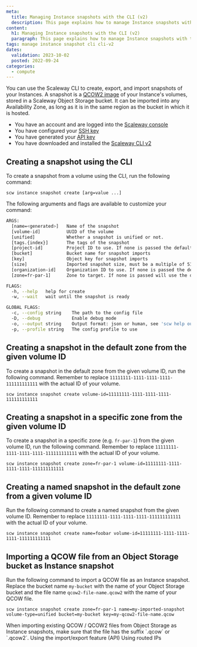 ```yaml
---
meta:
  title: Managing Instance snapshots with the CLI (v2)
  description: This page explains how to manage Instance snapshots with the CLI (v2)
content:
  h1: Managing Instance snapshots with the CLI (v2)
  paragraph: This page explains how to manage Instance snapshots with the CLI (v2)
tags: manage instance snapshot cli cli-v2
dates:
  validation: 2023-10-02
  posted: 2022-09-24
categories:
  - compute
---
```


You can use the Scaleway CLI to create, export, and import snapshots of your Instances. A snapshot is a [QCOW2 image](https://en.wikipedia.org/wiki/Qcow) of your Instance's volumes, stored in a Scaleway Object Storage bucket. It can be imported into any Availability Zone, as long as it is in the same region as the bucket in which it is hosted.

<Macro id="iam-requirements" />

<Message type="requirement">

  - You have an account and are logged into the [Scaleway console](https://console.scaleway.com/)
  - You have configured your [SSH key](/console/project/how-to/create-ssh-key/)
  - You have generated your [API key](/identity-and-access-management/iam/how-to/create-api-keys/)
  - You have downloaded and installed the [Scaleway CLI v2](https://github.com/scaleway/scaleway-cli#scaleway-cli-v2)

</Message>

## Creating a snapshot using the CLI

To create a snapshot from a volume using the CLI, run the following command:
```
scw instance snapshot create [arg=value ...]
```

The following arguments and flags are available to customize your command:

```sh
ARGS:
  [name=<generated>]   Name of the snapshot
  [volume-id]          UUID of the volume
  [unified]            Whether a snapshot is unified or not.
  [tags.{index}]       The tags of the snapshot
  [project-id]         Project ID to use. If none is passed the default project ID will be used
  [bucket]             Bucket name for snapshot imports
  [key]                Object key for snapshot imports
  [size]               Imported snapshot size, must be a multiple of 512
  [organization-id]    Organization ID to use. If none is passed the default organization ID will be used
  [zone=fr-par-1]      Zone to target. If none is passed will use the default zone from the config (fr-par-1 | fr-par-2 | fr-par-3 | nl-ams-1 | nl-ams-2 | pl-waw-1)

FLAGS:
  -h, --help   help for create
  -w, --wait   wait until the snapshot is ready

GLOBAL FLAGS:
  -c, --config string    The path to the config file
  -D, --debug            Enable debug mode
  -o, --output string    Output format: json or human, see 'scw help output' for more info (default "human")
  -p, --profile string   The config profile to use
```

## Creating a snapshot in the default zone from the given volume ID

To create a snapshot in the default zone from the given volume ID, run the following command. Remember to replace `11111111-1111-1111-1111-111111111111` with the actual ID of your volume.

```
scw instance snapshot create volume-id=11111111-1111-1111-1111-111111111111
```

## Creating a snapshot in a specific zone from the given volume ID 

To create a snapshot in a specific zone (e.g. `fr-par-1`) from the given volume ID, run the following command. Remember to replace `11111111-1111-1111-1111-111111111111` with the actual ID of your volume.
```
scw instance snapshot create zone=fr-par-1 volume-id=11111111-1111-1111-1111-111111111111
```

## Creating a named snapshot in the default zone from a given volume ID 

Run the following command to create a named snapshot from the given volume ID. Remember to replace `11111111-1111-1111-1111-111111111111` with the actual ID of your volume.

```
scw instance snapshot create name=foobar volume-id=11111111-1111-1111-1111-111111111111
```

## Importing a QCOW file from an Object Storage bucket as Instance snapshot

Run the following command to import a QCOW file as an Instance snapshot. Replace the bucket name `my-bucket` with the name of your Object Storage bucket and the file name `qcow2-file-name.qcow2` with the name of your QCOW file. 
```
scw instance snapshot create zone=fr-par-1 name=my-imported-snapshot volume-type=unified bucket=my-bucket key=my-qcow2-file-name.qcow
```

<Message type="important">
  When importing existing QCOW / QCOW2 files from Object Storage as Instance snapshots, make sure that the file has the suffix `.qcow` or `.qcow2`.
</Message>


<Navigation>
  <PreviousButton to="/compute/instances/api-cli/snapshot-import-export-feature/">Using the import/export feature (API)</PreviousButton>
  <NextButton to="/compute/instances/api-cli/using-routed-ips/">Using routed IPs</NextButton>
</Navigation>